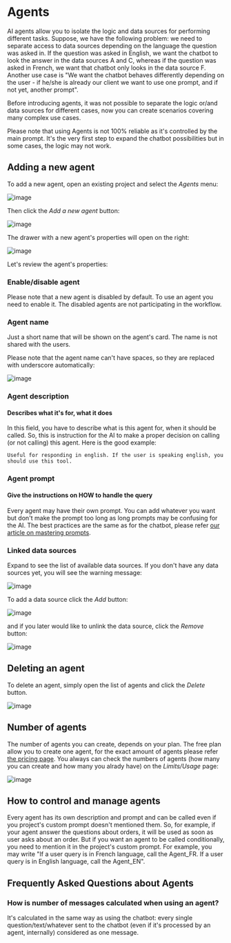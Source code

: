 
# Agents

AI agents allow you to isolate the logic and data sources for performing different tasks. Suppose, we have the following problem: we need to separate access to data sources depending on the language the question was asked in. If the question was asked in English, we want the chatbot to look the answer in the data sources A and C, whereas if the question was asked in French, we want that chatbot only looks in the data source F. 
Another use case is "We want the chatbot behaves differently depending on the user - if he/she is already our client we want to use one prompt, and if not yet, another prompt".

Before introducing agents, it was not possible to separate the logic or/and data sources for different cases, now you can create scenarios covering many complex use cases.

<Callout>
  Please note that using Agents is not 100% reliable as it's controlled by the main prompt. It's the very first step to expand the chatbot possibilities but in some cases, the logic may not work.
</Callout>
 
## Adding a new agent
To add a new agent, open an existing project and select the *Agents* menu:

![image](https://github.com/user-attachments/assets/e44cd232-99e8-4dfa-8533-a68d78b807bc)

Then click the *Add a new agent* button:

![image](https://github.com/user-attachments/assets/48b421a7-71ee-4aea-a7ae-657035477356)

The drawer with a new agent's properties will open on the right:

![image](https://github.com/user-attachments/assets/236aaa6a-4f7e-40ea-a71f-cb82af5a7d4d)

Let's review the agent's properties:

### Enable/disable agent

<Callout>
  Please note that a new agent is disabled by default. To use an agent you need to enable it. The disabled agents are not participating in the workflow.
</Callout>

### Agent name
Just a short name that will be shown on the agent's card. The name is not shared with the users.

<Callout>
  Please note that the agent name can't have spaces, so they are replaced with underscore automatically:
  
  ![image](https://github.com/user-attachments/assets/f7edbe07-0e36-457f-9559-f9c72daf5a2f)

</Callout>

### Agent description
#### Describes what it's for, what it does

In this field, you have to describe what is this agent for, when it should be called. So, this is instruction for the AI to make a proper decision on calling (or not calling) this agent. Here is the good example:

```
Useful for responding in english. If the user is speaking english, you should use this tool.
```

### Agent prompt
#### Give the instructions on HOW to handle the query

Every agent may have their own prompt. You can add whatever you want but don't make the prompt too long as long prompts may be confusing for the AI. The best practices are the same as for the chatbot, please refer [our article on mastering prompts](https://enumhq.com/blog/posts/art-of-creating-great-prompts).

### Linked data sources
Expand to see the list of available data sources. If you don't have any data sources yet, you will see the warning message:

![image](https://github.com/user-attachments/assets/29de0ac7-507e-4bf2-a79a-8581f10c70d1)

To add a data source click the *Add* button:

![image](https://github.com/user-attachments/assets/ca7504b7-d7dd-4c85-a1f9-6b363bd234e5)

and if you later would like to unlink the data source, click the *Remove* button:

![image](https://github.com/user-attachments/assets/b704faca-13d1-45d9-a721-a94a5ef9bb9f)


## Deleting an agent
To delete an agent, simply open the list of agents and click the *Delete* button.

![image](https://github.com/user-attachments/assets/aa4f0743-6f99-48c1-befd-71c7cf0d18af)


## Number of agents

The number of agents you can create, depends on your plan. The free plan allow you to create one agent, for the exact amount of agents please refer [the pricing page](https://enumhq.com/#pricing). You always can check the numbers of agents (how many you can create and how many you alrady have) on the *Limits/Usage* page:

![image](https://github.com/user-attachments/assets/32387003-bd07-4e50-a576-111195a24589)


## How to control and manage agents

Every agent has its own description and prompt and can be called even if you project's custom prompt doesn't mentioned them. So, for example, if your agent answer the questions about orders, it will be used as soon as user asks about an order. But if you want an agent to be called conditionally, you need to mention it in the project's custom prompt. For example, you may write "If a user query is in French language, call the Agent_FR. If a user query is in English language, call the Agent_EN".

## Frequently Asked Questions about Agents

### How is number of messages calculated when using an agent?

It's calculated in the same way as using the chatbot: every single question/text/whatever sent to the chatbot (even if it's processed by an agent, internally) considered as one message.
